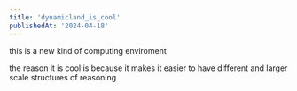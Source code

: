 ```yaml
---
title: 'dynamicland_is_cool'
publishedAt: '2024-04-18'
---
```


this is a new kind of computing enviroment

the reason it is cool is because it makes it easier to have different and larger scale structures of reasoning